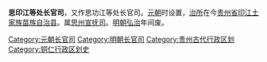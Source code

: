 '''思印江等处长官司'''，又作思功江等处长官司。[[元朝|元朝]]时设置，[[治所|治所]]在今[[贵州省|贵州省]][[印江土家族苗族自治县|印江土家族苗族自治县]]。属[[思州宣抚司|思州宣抚司]]。[[明朝|明朝]][[弘治_(明朝)|弘治]]年间废。 

{{贵州行政区划小作品}}
{{DEFAULTSORT:S}}
[[Category:元朝长官司|Category:元朝长官司]]
[[Category:明朝长官司|Category:明朝长官司]]
[[Category:贵州古代行政区划|Category:贵州古代行政区划]]
[[Category:铜仁行政区划史|Category:铜仁行政区划史]]